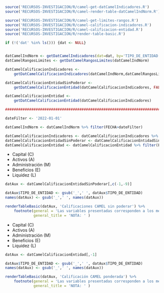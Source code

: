 
<!-- FUNCIONES NECESARIAS -->
```r
source('RECURSOS-INVESTIGACION/R/camel-get-datCamelIndicadores.R')
source('RECURSOS-INVESTIGACION/R/camel-render-table-datCamelIndNorm.R')

source('RECURSOS-INVESTIGACION/R/camel-get-limites-rangos.R')
source('RECURSOS-INVESTIGACION/R/camel-calificacion-indicadores.R')
source('RECURSOS-INVESTIGACION/R/camel-calificacion-entidad.R')
source('RECURSOS-INVESTIGACION/R/render-table-basic.R')

if (!('dat' %in% ls())) {dat <- NULL}


datCamelIndNorm <- getDatCamelIndicadores(dat=dat, by='TIPO_DE_ENTIDAD')
datCamelRangosLimites <- getDatCamelRangosLimites(datCamelIndNorm)

datCamelCalificacionIndicadores <-
    getDatCamelCalificacionIndicadores(datCamelIndNorm,datCamelRangosLimites)

datCamelCalificacionEntidadSinPoderar <- 
    getDatCamelCalificacionEntidad(datCamelCalificacionIndicadores, FALSE)

datCamelCalificacionEntidad <- 
    getDatCamelCalificacionEntidad(datCamelCalificacionIndicadores)

#########################################################################

dateFilter <- '2022-01-01'

datCamelIndNorm <- datCamelIndNorm %>% filter(FECHA>dateFilter)

datCamelCalificacionIndicadores <- datCamelCalificacionIndicadores %>% filter(FECHA>dateFilter)
datCamelCalificacionEntidadSinPoderar <- datCamelCalificacionEntidadSinPoderar %>% filter(FECHA>dateFilter)
datCamelCalificacionEntidad <- datCamelCalificacionEntidad %>% filter(FECHA>dateFilter)

```


\anexosms{Calificaciones CAMEL}

\subsubsection{Calificaciones CAMEL sin ponderar}

- Capital (C)
- Activos (A)
- Administración (M)
- Beneficios (E)
- Liquidez (L)

```r
datAux <- datCamelCalificacionEntidadSinPoderar[,c(-1,-9)]

datAux$TIPO_DE_ENTIDAD <- gsub('_',' ', datAux$TIPO_DE_ENTIDAD)
names(datAux) <- gsub('_',' ', names(datAux))

renderTableBasic(datAux, 'Calificaciones CAMEL sin poderar') %>% 
    footnote(general = 'Las variables presentadas corresponden a los meses contenidos de la gestión 2022.',
             general_title = 'NOTA: ' )
```



\newpage
\subsubsection{Calificación CAMEL ponderada}

- Capital (C)
- Activos (A)
- Administración (M)
- Beneficios (E)
- Liquidez (L)

```r
datAux <- datCamelCalificacionEntidad[,-1]

datAux$TIPO_DE_ENTIDAD <- gsub('_',' ', datAux$TIPO_DE_ENTIDAD)
names(datAux) <- gsub('_',' ', names(datAux))

renderTableBasic(datAux, 'Calificación CAMEL ponderada') %>% 
    footnote(general = 'Las variables presentadas corresponden a los meses contenidos de la gestión 2022.',
             general_title = 'NOTA: ' )
```
